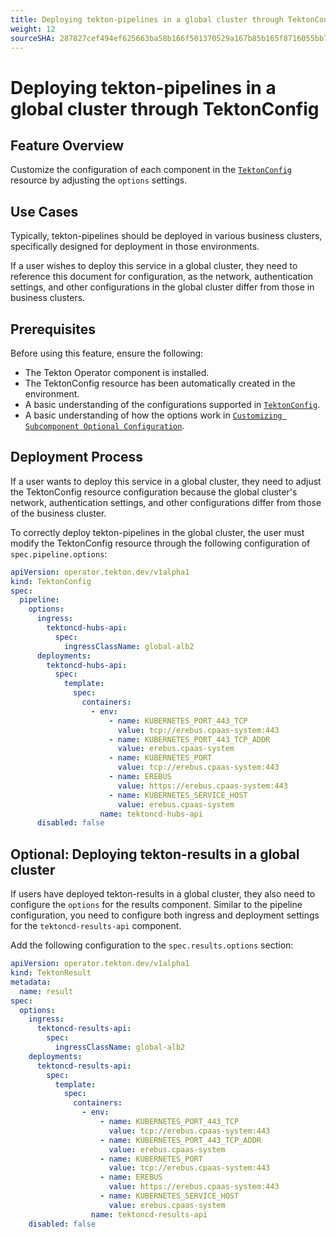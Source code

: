 ```yaml
---
title: Deploying tekton-pipelines in a global cluster through TektonConfig
weight: 12
sourceSHA: 287827cef494ef625663ba58b166f501370529a167b85b165f8716055bb7a512
---
```


# Deploying tekton-pipelines in a global cluster through TektonConfig

## Feature Overview

Customize the configuration of each component in the [`TektonConfig`](../apis/kubernetes_apis/operator/tektonconfig.mdx) resource by adjusting the `options` settings.

## Use Cases

Typically, tekton-pipelines should be deployed in various business clusters, specifically designed for deployment in those environments.

If a user wishes to deploy this service in a global cluster, they need to reference this document for configuration, as the network, authentication settings, and other configurations in the global cluster differ from those in business clusters.

## Prerequisites

Before using this feature, ensure the following:

- The Tekton Operator component is installed.
- The TektonConfig resource has been automatically created in the environment.
- A basic understanding of the configurations supported in [`TektonConfig`](../apis/kubernetes_apis/operator/tektonconfig.mdx).
- A basic understanding of how the options work in [`Customizing Subcomponent Optional Configuration`](../configure/customize_options.mdx).

## Deployment Process

If a user wants to deploy this service in a global cluster, they need to adjust the TektonConfig resource configuration because the global cluster's network, authentication settings, and other configurations differ from those of the business cluster.

To correctly deploy tekton-pipelines in the global cluster, the user must modify the TektonConfig resource through the following configuration of `spec.pipeline.options`:

```yaml
apiVersion: operator.tekton.dev/v1alpha1
kind: TektonConfig
spec:
  pipeline:
    options:
      ingress:
        tektoncd-hubs-api:
          spec:
            ingressClassName: global-alb2
      deployments:
        tektoncd-hubs-api:
          spec:
            template:
              spec:
                containers:
                  - env:
                      - name: KUBERNETES_PORT_443_TCP
                        value: tcp://erebus.cpaas-system:443
                      - name: KUBERNETES_PORT_443_TCP_ADDR
                        value: erebus.cpaas-system
                      - name: KUBERNETES_PORT
                        value: tcp://erebus.cpaas-system:443
                      - name: EREBUS
                        value: https://erebus.cpaas-system:443
                      - name: KUBERNETES_SERVICE_HOST
                        value: erebus.cpaas-system
                    name: tektoncd-hubs-api
      disabled: false
```

## Optional: Deploying tekton-results in a global cluster

If users have deployed tekton-results in a global cluster, they also need to configure the `options` for the results component. Similar to the pipeline configuration, you need to configure both ingress and deployment settings for the `tektoncd-results-api` component.

Add the following configuration to the `spec.results.options` section:

```yaml
apiVersion: operator.tekton.dev/v1alpha1
kind: TektonResult
metadata:
  name: result
spec:
  options:
    ingress:
      tektoncd-results-api:
        spec:
          ingressClassName: global-alb2
    deployments:
      tektoncd-results-api:
        spec:
          template:
            spec:
              containers:
                - env:
                    - name: KUBERNETES_PORT_443_TCP
                      value: tcp://erebus.cpaas-system:443
                    - name: KUBERNETES_PORT_443_TCP_ADDR
                      value: erebus.cpaas-system
                    - name: KUBERNETES_PORT
                      value: tcp://erebus.cpaas-system:443
                    - name: EREBUS
                      value: https://erebus.cpaas-system:443
                    - name: KUBERNETES_SERVICE_HOST
                      value: erebus.cpaas-system
                  name: tektoncd-results-api
    disabled: false
```